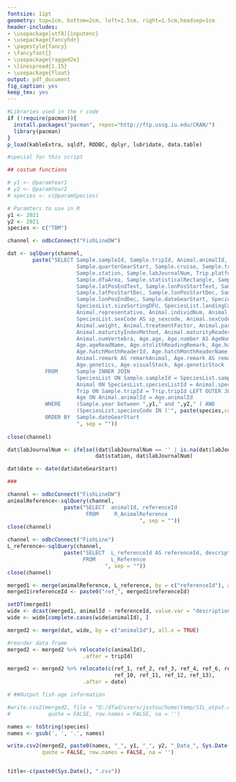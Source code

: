 ```yaml
---
fontsize: 11pt
geometry: top=2cm, bottom=2cm, left=1.5cm, right=1.5cm,headsep=1cm
header-includes:
- \usepackage[utf8]{inputenc}
- \usepackage{fancyhdr}
- \pagestyle{fancy}
- \fancyfoot{}
- \usepackage{ragged2e}
- \linespread{1.15}
- \usepackage{float}
output: pdf_document
fig_caption: yes
keep_tex: yes
---
```


```r

#Libraries used in the r code
if (!require(pacman)){
  install.packages("pacman", repos="http://ftp.ussg.iu.edu/CRAN/")
  library(pacman)
}
p_load(kableExtra, sqldf, RODBC, dplyr, lubridate, data.table)

#special for this script

## costum functions


```


```r

# y1 <- @paramYear1
# y2 <- @paramYear2
# species <- c(@paramSpecies)

# Paramters to use in R
y1 <- 2021
y2 <- 2021
species <- c("TBM")


```


```r

channel <- odbcConnect("FishLineDW")

dat <- sqlQuery(channel,
        paste("SELECT Sample.sampleId, Sample.tripId, Animal.animalId, Sample.year, 
                      Sample.quarterGearStart, Sample.cruise, Sample.trip, Sample.tripType, 
                      Sample.station, Sample.labJournalNum, Trip.platform1, Trip.harbourLanding, 
                      Sample.dfuArea, Sample.statisticalRectangle, Sample.latPosStartText, 
                      Sample.latPosEndText, Sample.lonPosStartText, Sample.lonPosEndText, 
                      Sample.latPosStartDec, Sample.lonPosStartDec, Sample.latPosEndDec, 
                      Sample.lonPosEndDec, Sample.dateGearStart, SpeciesList.speciesCode, 
                      SpeciesList.sizeSortingDFU, SpeciesList.landingCategory, SpeciesList.treatment,
                      Animal.representative, Animal.individNum, Animal.length, Animal.lengthMeasureUnit,
                      SpeciesList.sexCode AS sp_sexcode, Animal.sexCode, Animal.number AS AnimalNumber, 
                      Animal.weight, Animal.treatmentFactor, Animal.parasiteCode, Animal.maturityIndex,
                      Animal.maturityIndexMethod, Animal.maturityReaderId, Animal.maturityReader, 
                      Animal.numVertebra, Age.age, Age.number AS AgeNumber, Age.ageReadId,
                      Age.ageReadName, Age.otolithReadingRemark, Age.hatchMonth, Age.hatchMonthRemark,
                      Age.hatchMonthReaderId, Age.hatchMonthReaderName, Sample.remark AS remarkSample, 
                      Animal.remark AS remarkAnimal, Age.remark AS remarkAge, Age.hatchMonthRemark, 
                      Age.genetics, Age.visualStock, Age.geneticStock
            FROM      Sample INNER JOIN
                      SpeciesList ON Sample.sampleId = SpeciesList.sampleId INNER JOIN
                      Animal ON SpeciesList.speciesListId = Animal.speciesListId INNER JOIN
                      Trip ON Sample.tripId = Trip.tripId LEFT OUTER JOIN
                      Age ON Animal.animalId = Age.animalId
            WHERE     (Sample.year between ",y1," and ",y2," ) AND 
                      (SpeciesList.speciesCode IN ('", paste(species,collapse = "','"),"'))
            ORDER BY  Sample.dateGearStart
                      ", sep = ""))
                     
close(channel)

dat$labJournalNum <- ifelse((dat$labJournalNum == '' | is.na(dat$labJournalNum)) & dat$tripType == "HVN",
                            dat$station, dat$labJournalNum)

dat$date <- date(dat$dateGearStart)

###

channel <- odbcConnect("FishLineDW")
animalReference<-sqlQuery(channel,
                  paste("SELECT  animalId, referenceId
                         FROM     R_AnimalReference
                                          ", sep = ""))
close(channel)

channel <- odbcConnect("FishLine")
L_reference<-sqlQuery(channel,
                  paste("SELECT  L_referenceId AS referenceId, description
                        FROM     L_Reference
                               ", sep = ""))
close(channel)

merged1 <- merge(animalReference, L_reference, by = c("referenceId"), all.y = TRUE)
merged1$referenceId <- paste0("ref_", merged1$referenceId)

setDT(merged1)
wide <- dcast(merged1, animalId ~ referenceId, value.var = "description")
wide <- wide[complete.cases(wide$animalId), ]

merged2 <- merge(dat, wide, by = c("animalId"), all.x = TRUE)

```

```r
#reorder data frame
merged2 <- merged2 %>% relocate(c(animalId), 
                        .after = tripId)

merged2 <- merged2 %>% relocate(c(ref_1, ref_2, ref_3, ref_4, ref_6, ref_7, ref_8, ref_9, 
                                  ref_10, ref_11, ref_12, ref_13), 
                        .after = date)

# ##Output fish-age information

#write.csv2(merged2, file = "Q:/dfad/users/jostou/home/temp/SIL_otput.csv",
#            quote = FALSE, row.names = FALSE, na = '')

names <- toString(species)
names <- gsub(', ', '.', names)

write.csv2(merged2, paste0(names, "_", y1, "_", y2, "_Data_", Sys.Date(), ".csv"),
           quote = FALSE, row.names = FALSE, na = '')


title<-c(paste0(Sys.Date(), ".csv"))
```

\thispagestyle{empty}

\vspace*{2cm} 

\textbf{\LARGE Data eksporteret som "`r names`\_`r y1`\_`r y1`\_Data\_`r title`"}

\vspace{2cm}   


\textbf{\LARGE Data for år `r y1` til `r y2`}\
\vspace{0.5cm}

\textbf{\Large Art:}
\textbf{\Large `r species`}\
\vspace{0.5cm}
